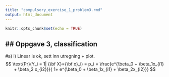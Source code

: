 ```yaml
---
title: "compulsory_exercise_1_problem3.rmd"
output: html_document
---
```


```r
knitr::opts_chunk$set(echo = TRUE)
```

## ## Oppgave 3, classification
#a)
i) Linear is ok, sett inn utregning + plot.
$$
\text{Pr}(Y_i = 1| {\bf X}={\bf x}_i) = p_i = \frac{e^{\beta_0 + \beta_1x_{i1} + \beta_2 x_{i2}}}{ 1+ e^{\beta_0 + \beta_1x_{i1} + \beta_2x_{i2}}}
$$

